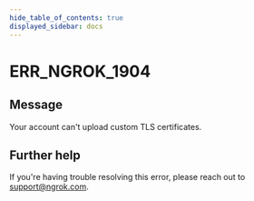 ```yaml
---
hide_table_of_contents: true
displayed_sidebar: docs
---
```



# ERR_NGROK_1904

## Message

Your account can't upload custom TLS certificates.

<ErrorDetails error="err_ngrok_1904" />

## Further help

If you're having trouble resolving this error, please reach out to [support@ngrok.com](mailto:support@ngrok.com?subject=Help%20with%20ERR_NGROK_1904).
